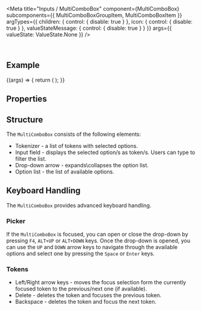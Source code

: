 
<Meta
  title="Inputs / MultiComboBox"
  component={MultiComboBox}
  subcomponents={{ MultiComboBoxGroupItem, MultiComboBoxItem }}
  argTypes={{
    children: { control: { disable: true } },
    icon: { control: { disable: true } },
    valueStateMessage: { control: { disable: true } }
  }}
  args={{
    valueState: ValueState.None
  }}
/>

<DocsHeader />

<br />

## Example

<Canvas>
  <Story name="Default">
    {(args) => {
      return (
        <MultiComboBox {...args}>
          <MultiComboBoxItem text="Item 1" />
          <MultiComboBoxItem text="Item 2" />
          <MultiComboBoxItem text="Item 3" />
          <MultiComboBoxItem text="Item 4" />
          <MultiComboBoxItem text="Item 5" />
        </MultiComboBox>
      );
    }}
  </Story>
</Canvas>

## Properties

<ArgsTable story="." />

## Structure

The `MultiComboBox` consists of the following elements:

- Tokenizer - a list of tokens with selected options.
- Input field - displays the selected option/s as token/s. Users can type to filter the list.
- Drop-down arrow - expands\\collapses the option list.
- Option list - the list of available options.

## Keyboard Handling

The `MultiComboBox` provides advanced keyboard handling.

### Picker

If the `MultiComboBox` is focused, you can open or close the drop-down by pressing `F4`, `ALT+UP` or `ALT+DOWN` keys. Once the drop-down is opened, you can use the `UP` and `DOWN` arrow keys to navigate through the available options and select one by pressing the `Space` or `Enter` keys.

### Tokens

- Left/Right arrow keys - moves the focus selection form the currently focused token to the previous/next one (if available).
- Delete - deletes the token and focuses the previous token.
- Backspace - deletes the token and focus the next token.

<Footer />
